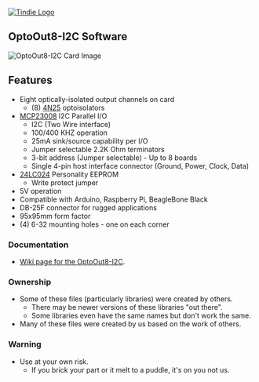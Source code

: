 <a href="https://www.tindie.com/products/land_boards/eight-opto-isolated-output-card-optoout8-i2c/" ><img src="http://land-boards.com/blwiki/images/5/51/Tindie-mediums.png" alt="Tindie Logo"></img></a>

== OptoOut8-I2C Software ==

<img src="http://land-boards.com/blwiki/images/b/be/OptoOut8-I2C-X3-CCA-5452-640px.jpg" alt="OptoOut8-I2C Card Image"></img>

== Features ==

* Eight optically-isolated output channels on card
** (8) [https://www.vishay.com/docs/83725/4n25.pdf 4N25] optoisolators
* [http://ww1.microchip.com/downloads/en/DeviceDoc/MCP23008-MCP23S08-Data-Sheet-20001919F.pdf MCP23008] I2C Parallel I/O
** I2C (Two Wire interface)
** 100/400 KHZ operation
** 25mA sink/source capability per I/O
** Jumper selectable 2.2K Ohm terminators
** 3-bit address (Jumper selectable) - Up to 8 boards
** Single 4-pin host interface connector (Ground, Power, Clock, Data)
* [https://ww1.microchip.com/downloads/en/DeviceDoc/21210N.pdf 24LC024] Personality EEPROM
** Write protect jumper
* 5V operation
* Compatible with Arduino, Raspberry Pi, BeagleBone Black
* DB-25F connector for rugged applications
* 95x95mm form factor
* (4) 6-32 mounting holes - one on each corner

=== Documentation ===

*[http://land-boards.com/blwiki/index.php?title=OptoOut8-I2C Wiki page for the OptoOut8-I2C].

=== Ownership ===

* Some of these files (particularly libraries) were created by others.
** There may be newer versions of these libraries "out there".
** Some libraries even have the same names but don't work the same.
* Many of these files were created by us based on the work of others.

=== Warning ===

* Use at your own risk.
** If you brick your part or it melt to a puddle, it's on you not us.
